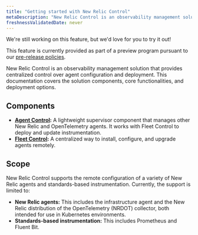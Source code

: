 ```yaml
---
title: "Getting started with New Relic Control"
metaDescription: "New Relic Control is an observability management solution that provides centralized control over agent configuration and deployment. This documentation covers the solution components, core functionalities, and deployment options."
freshnessValidatedDate: never
---
```

<Callout title="preview">
  We're still working on this feature, but we'd love for you to try it out!

  This feature is currently provided as part of a preview program pursuant to our [pre-release policies](/docs/licenses/license-information/referenced-policies/new-relic-pre-release-policy).
</Callout>

New Relic Control is an observability management solution that provides centralized control over agent configuration and deployment. This documentation covers the solution components, core functionalities, and deployment options.

## Components
- **[Agent Control](/docs/new-relic-control/agent-control/overview):** A lightweight supervisor component that manages other New Relic and OpenTelemetry agents. It works with Fleet Control to deploy and update instrumentation.
- **[Fleet Control](/docs/new-relic-control/fleet-control/overview):** A centralized way to install, configure, and upgrade agents remotely.

## Scope
New Relic Control supports the remote configuration of a variety of New Relic agents and standards-based instrumentation. Currently, the support is limited to:
- **New Relic agents:** This includes the infrastructure agent and the New Relic distribution of the OpenTelemetry (NRDOT) collector, both intended for use in Kubernetes environments.
- **Standards-based instrumentation:** This includes Prometheus and Fluent Bit.

